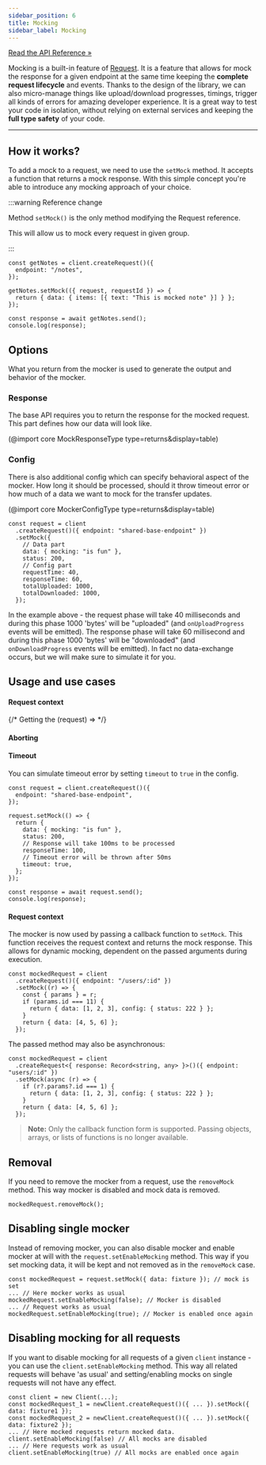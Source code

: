 ```yaml
---
sidebar_position: 6
title: Mocking
sidebar_label: Mocking
---
```


[Read the API Reference »](/api/core/Classes/Request.mdx#setmock)

Mocking is a built-in feature of [Request](/docs/core/Request). It is a feature that allows for mock the response for a
given endpoint at the same time keeping the **complete request lifecycle** and events. Thanks to the design of the
library, we can also micro-manage things like upload/download progresses, timings, trigger all kinds of errors for
amazing developer experience. It is a great way to test your code in isolation, without relying on external services and
keeping the **full type safety** of your code.

---

## How it works?

To add a mock to a request, we need to use the `setMock` method. It accepts a function that returns a mock response.
With this simple concept you're able to introduce any mocking approach of your choice.

:::warning Reference change

Method `setMock()` is the only method modifying the Request reference.

This will allow us to mock every request in given group.

:::

```tsx live
const getNotes = client.createRequest()({
  endpoint: "/notes",
});

getNotes.setMock(({ request, requestId }) => {
  return { data: { items: [{ text: "This is mocked note" }] } };
});

const response = await getNotes.send();
console.log(response);
```

## Options

What you return from the mocker is used to generate the output and behavior of the mocker.

### Response

The base API requires you to return the response for the mocked request. This part defines how our data will look like.

(@import core MockResponseType type=returns&display=table)

### Config

There is also additional config which can specify behavioral aspect of the mocker. How long it should be processed,
should it throw timeout error or how much of a data we want to mock for the transfer updates.

(@import core MockerConfigType type=returns&display=table)

```tsx
const request = client
  .createRequest()({ endpoint: "shared-base-endpoint" })
  .setMock({
    // Data part
    data: { mocking: "is fun" },
    status: 200,
    // Config part
    requestTime: 40,
    responseTime: 60,
    totalUploaded: 1000,
    totalDownloaded: 1000,
  });
```

In the example above - the request phase will take 40 milliseconds and during this phase 1000 'bytes' will be "uploaded"
(and `onUploadProgress` events will be emitted). The response phase will take 60 millisecond and during this phase 1000
'bytes' will be "downloaded" (and `onDownloadProgress` events will be emitted). In fact no data-exchange occurs, but we
will make sure to simulate it for you.

## Usage and use cases

#### Request context

{/* Getting the (request) => */}

#### Aborting

#### Timeout

You can simulate timeout error by setting `timeout` to `true` in the config.

```tsx live
const request = client.createRequest()({
  endpoint: "shared-base-endpoint",
});

request.setMock(() => {
  return {
    data: { mocking: "is fun" },
    status: 200,
    // Response will take 100ms to be processed
    responseTime: 100,
    // Timeout error will be thrown after 50ms
    timeout: true,
  };
});

const response = await request.send();
console.log(response);
```

#### Request context

The mocker is now used by passing a callback function to `setMock`. This function receives the request context and
returns the mock response. This allows for dynamic mocking, dependent on the passed arguments during execution.

```tsx
const mockedRequest = client
  .createRequest()({ endpoint: "/users/:id" })
  .setMock((r) => {
    const { params } = r;
    if (params.id === 11) {
      return { data: [1, 2, 3], config: { status: 222 } };
    }
    return { data: [4, 5, 6] };
  });
```

The passed method may also be asynchronous:

```tsx
const mockedRequest = client
  .createRequest<{ response: Record<string, any> }>()({ endpoint: "users/:id" })
  .setMock(async (r) => {
    if (r?.params?.id === 1) {
      return { data: [1, 2, 3], config: { status: 222 } };
    }
    return { data: [4, 5, 6] };
  });
```

> **Note:** Only the callback function form is supported. Passing objects, arrays, or lists of functions is no longer
> available.

## Removal

If you need to remove the mocker from a request, use the `removeMock` method. This way mocker is disabled and mock data
is removed.

```tsx
mockedRequest.removeMock();
```

## Disabling single mocker

Instead of removing mocker, you can also disable mocker and enable mocker at will with the `request.setEnableMocking`
method. This way if you set mocking data, it will be kept and not removed as in the `removeMock` case.

```tsx
const mockedRequest = request.setMock({ data: fixture }); // mock is set
... // Here mocker works as usual
mockedRequest.setEnableMocking(false); // Mocker is disabled
... // Request works as usual
mockedRequest.setEnableMocking(true); // Mocker is enabled once again
```

## Disabling mocking for all requests

If you want to disable mocking for all requests of a given `client` instance - you can use the `client.setEnableMocking`
method. This way all related requests will behave 'as usual' and setting/enabling mocks on single requests will not have
any effect.

```tsx
const client = new Client(...);
const mockedRequest_1 = newClient.createRequest()({ ... }).setMock({ data: fixture1 });
const mockedRequest_2 = newClient.createRequest()({ ... }).setMock({ data: fixture2 });
... // Here mocked requests return mocked data.
client.setEnableMocking(false) // All mocks are disabled
... // Here requests work as usual
client.setEnableMocking(true) // All mocks are enabled once again
```
